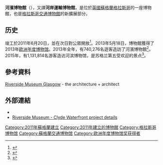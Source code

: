 {{Infobox Museum
 | name        = 河濱博物館<br>Riverside Museum
 | image       = [[File:Riverside_Museum_Glasgow_EC2018.jpg|250px]]
 | imagesize   = 250
 | established = 2011年
 | collection  = 3,000展品
 | location    = {{UK}}[[苏格兰|苏格兰]][[格拉斯哥|格拉斯哥]]
 | visitors    = 740,276 (2013)
 | website     = [http://www.glasgowlife.org.uk/museums/riverside/ www.glasgowlife.org.uk]
}}
'''河濱博物館'''（{{lang-en|Riverside Museum}}），又譯'''河岸運輸博物館'''，是位於[[英國|英國]][[蘇格蘭|蘇格蘭]][[格拉斯哥|格拉斯哥]]的一座博物館，也是[[格拉斯哥交通博物館|格拉斯哥交通博物館]]的新擴展部分。

==历史==
竣工於2011年6月20日，並在次日對公眾開放<ref>{{citeweb|url=http://www.bbc.co.uk/news/uk-scotland-glasgow-west-13842127|title=Glasgow's £74m Riverside Museum opens to public|publisher=BBC News Scotland|date=2011-06-21|accessdate=2011-06-06|archive-date=2011-06-24|archive-url=https://web.archive.org/web/20110624050315/http://www.bbc.co.uk/news/uk-scotland-glasgow-west-13842127|dead-url=no}}</ref>。2013年5月18日，博物館獲得了2013年[[欧洲年度博物馆|欧洲年度博物馆]]。2013年全年，有740,276名遊客造訪了河濱博物館<ref>{{cite web |url=http://www.alva.org.uk/details.cfm?p=604 |title=2013 Visitor figures |publisher=Association of Leading Visitor Attractions data |accessdate=6 October 2014 |archive-date=2017-08-25 |archive-url=https://web.archive.org/web/20170825234606/http://www.alva.org.uk/details.cfm?p=604 |dead-url=no }}</ref>。2015年，有1,131,814名游客造访河滨博物馆，是苏格兰第五受欢迎的景点<ref>{{cite news |url=http://www.scotsman.com/business/companies/media-leisure/the-20-most-visited-scottish-attractions-of-2015-1-4041584 |title=The 20 most visited Scottish attractions of 2015 |first=Emma |last=O'Neill |work=The Scotsman |date=2 March 2016 |accessdate=11 October 2016 |archive-date=2017-09-05 |archive-url=https://web.archive.org/web/20170905234224/http://www.scotsman.com/business/companies/media-leisure/the-20-most-visited-scottish-attractions-of-2015-1-4041584 |dead-url=no }}</ref>。

==參考資料==
{{reflist|33em}}
[http://www.glasgowarchitecture.co.uk/riverside_museum_glasgow.htm Riverside Museum Glasgow] {{Wayback|url=http://www.glasgowarchitecture.co.uk/riverside_museum_glasgow.htm |date=20131007033740 }} - the architecture + architect
==外部連結==
*{{Official website|http://www.glasgowlife.org.uk/museums/riverside/Pages/default.aspx}}
*[http://www.clydewaterfront.com/riverside_museum.aspx Riverside Museum - Clyde Waterfront project details] {{Wayback|url=http://www.clydewaterfront.com/riverside_museum.aspx |date=20100403082004 }}
{{coord|55.8651|N|4.30638|W|type:landmark_region:GB|display=title}}

{{格拉斯哥博物馆}}
{{Authority control}}

[[Category:2011年蘇格蘭建立|Category:2011年蘇格蘭建立]]
[[Category:2011年建立的博物館|Category:2011年建立的博物館]]
[[Category:格拉斯哥博物馆|Category:格拉斯哥博物馆]]
[[Category:蘇格蘭交通博物馆|Category:蘇格蘭交通博物馆]]
[[Category:欧洲年度博物馆奖获得者|Category:欧洲年度博物馆奖获得者]]